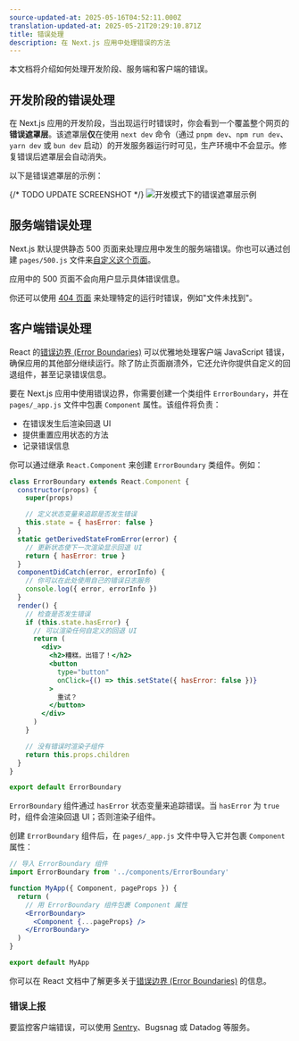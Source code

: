```yaml
---
source-updated-at: 2025-05-16T04:52:11.000Z
translation-updated-at: 2025-05-21T20:29:10.871Z
title: 错误处理
description: 在 Next.js 应用中处理错误的方法
---
```


本文档将介绍如何处理开发阶段、服务端和客户端的错误。

## 开发阶段的错误处理

在 Next.js 应用的开发阶段，当出现运行时错误时，你会看到一个覆盖整个网页的**错误遮罩层**。该遮罩层**仅**在使用 `next dev` 命令（通过 `pnpm dev`、`npm run dev`、`yarn dev` 或 `bun dev` 启动）的开发服务器运行时可见，生产环境中不会显示。修复错误后遮罩层会自动消失。

以下是错误遮罩层的示例：

{/* TODO UPDATE SCREENSHOT */}
![开发模式下的错误遮罩层示例](https://assets.vercel.com/image/upload/v1645118290/docs-assets/static/docs/error-handling/overlay.png)

## 服务端错误处理

Next.js 默认提供静态 500 页面来处理应用中发生的服务端错误。你也可以通过创建 `pages/500.js` 文件来[自定义这个页面](/docs/pages/building-your-application/routing/custom-error#customizing-the-500-page)。

应用中的 500 页面不会向用户显示具体错误信息。

你还可以使用 [404 页面](/docs/pages/building-your-application/routing/custom-error#404-page) 来处理特定的运行时错误，例如"文件未找到"。

## 客户端错误处理

React 的[错误边界 (Error Boundaries)](https://react.dev/reference/react/Component#catching-rendering-errors-with-an-error-boundary) 可以优雅地处理客户端 JavaScript 错误，确保应用的其他部分继续运行。除了防止页面崩溃外，它还允许你提供自定义的回退组件，甚至记录错误信息。

要在 Next.js 应用中使用错误边界，你需要创建一个类组件 `ErrorBoundary`，并在 `pages/_app.js` 文件中包裹 `Component` 属性。该组件将负责：

- 在错误发生后渲染回退 UI
- 提供重置应用状态的方法
- 记录错误信息

你可以通过继承 `React.Component` 来创建 `ErrorBoundary` 类组件。例如：

```jsx
class ErrorBoundary extends React.Component {
  constructor(props) {
    super(props)

    // 定义状态变量来追踪是否发生错误
    this.state = { hasError: false }
  }
  static getDerivedStateFromError(error) {
    // 更新状态使下一次渲染显示回退 UI
    return { hasError: true }
  }
  componentDidCatch(error, errorInfo) {
    // 你可以在此处使用自己的错误日志服务
    console.log({ error, errorInfo })
  }
  render() {
    // 检查是否发生错误
    if (this.state.hasError) {
      // 可以渲染任何自定义的回退 UI
      return (
        <div>
          <h2>糟糕，出错了！</h2>
          <button
            type="button"
            onClick={() => this.setState({ hasError: false })}
          >
            重试？
          </button>
        </div>
      )
    }

    // 没有错误时渲染子组件
    return this.props.children
  }
}

export default ErrorBoundary
```

`ErrorBoundary` 组件通过 `hasError` 状态变量来追踪错误。当 `hasError` 为 `true` 时，组件会渲染回退 UI；否则渲染子组件。

创建 `ErrorBoundary` 组件后，在 `pages/_app.js` 文件中导入它并包裹 `Component` 属性：

```jsx
// 导入 ErrorBoundary 组件
import ErrorBoundary from '../components/ErrorBoundary'

function MyApp({ Component, pageProps }) {
  return (
    // 用 ErrorBoundary 组件包裹 Component 属性
    <ErrorBoundary>
      <Component {...pageProps} />
    </ErrorBoundary>
  )
}

export default MyApp
```

你可以在 React 文档中了解更多关于[错误边界 (Error Boundaries)](https://react.dev/reference/react/Component#catching-rendering-errors-with-an-error-boundary) 的信息。

### 错误上报

要监控客户端错误，可以使用 [Sentry](https://github.com/vercel/next.js/tree/canary/examples/with-sentry)、Bugsnag 或 Datadog 等服务。